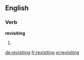 ==English==

===Verb===
'''revisiting'''

# {{present participle of|[[revisit]]}}

[[de:revisiting]]
[[fr:revisiting]]
[[vi:revisiting]]